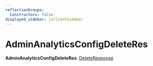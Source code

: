 ```yaml
---
reflectionGroups:
  Constructors: false
displayed_sidebar: jsClientSidebar
---
```



# AdminAnalyticsConfigDeleteRes

 **AdminAnalyticsConfigDeleteRes**: [DeleteResponse](../interfaces/js_client.internal.DeleteResponse.mdx)
